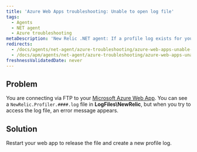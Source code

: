 ```yaml
---
title: 'Azure Web Apps troubleshooting: Unable to open log file'
tags:
  - Agents
  - NET agent
  - Azure troubleshooting
metaDescription: 'New Relic .NET agent: If a profile log exists for your Azure Web App but you cannot view it, restart your web app.'
redirects:
  - /docs/agents/net-agent/azure-troubleshooting/azure-web-apps-unable-open-log-file
  - /docs/apm/agents/net-agent/azure-troubleshooting/azure-web-apps-unable-open-log-file
freshnessValidatedDate: never
---
```


## Problem

You are connecting via FTP to your [Microsoft Azure Web App](/docs/agents/net-agent/azure-installation/install-app-azure-web-apps). You can see a `NewRelic.Profiler.####.log` file in <DNT>**LogFiles\\NewRelic**</DNT>, but when you try to access the log file, an error message appears.

## Solution

Restart your web app to release the file and create a new profile log.
